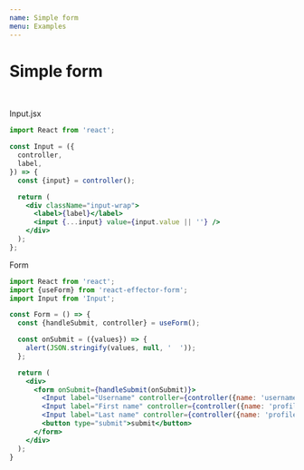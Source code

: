 ```yaml
---
name: Simple form
menu: Examples
---
```


# Simple form

<Playground>
	<SimpleForm />
</Playground>

<br />

Input.jsx
```jsx
import React from 'react';

const Input = ({
  controller,
  label,
}) => {
  const {input} = controller();

  return (
    <div className="input-wrap">
      <label>{label}</label>
      <input {...input} value={input.value || ''} />
    </div>
  );
};

```

Form
```jsx
import React from 'react';
import {useForm} from 'react-effector-form';
import Input from 'Input';

const Form = () => {
  const {handleSubmit, controller} = useForm();

  const onSubmit = ({values}) => {
    alert(JSON.stringify(values, null, '  '));
  };

  return (
    <div>
      <form onSubmit={handleSubmit(onSubmit)}>
        <Input label="Username" controller={controller({name: 'username'})} />
        <Input label="First name" controller={controller({name: 'profile.firstName'})} />
        <Input label="Last name" controller={controller({name: 'profile.lastName'})} />
        <button type="submit">submit</button>
      </form>
    </div>
  );
}
```
